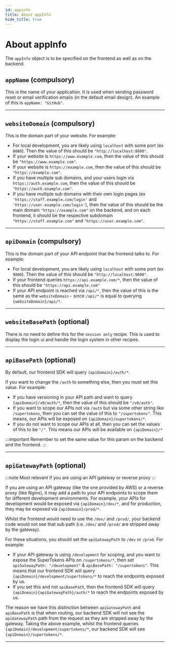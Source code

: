 ```yaml
---
id: appinfo
title: About appInfo
hide_title: true
---
```


# About appInfo

The `appInfo` object is to be specified on the frontend as well as on the backend.

## `appName` (compulsory)
This is the name of your application. It is used when sending password reset or email verification emails (in the default email design). An example of this is `appName: "GitHub"`.

------------

## `websiteDomain` (compulsory)

This is the domain part of your website. For example:
- For local development, you are likely using `localhost` with some port (ex `8080`). Then the value of this should be `"http://localhost:8080"`.
- If your website is `https://www.example.com`, then the value of this should be `"https://www.example.com"`.
- If your website is `https://example.com`, then the value of this should be `"https://example.com"`.
- If you have multiple sub domains, and your users login via `https://auth.example.com`, then the value of this should be `"https://auth.example.com"`.
- If you have multiple sub domains with their own login pages (ex `'https://staff.example.com/login'` and `'https://user.example.com/login'`), then the value of this should be the main domain `"https://example.com"` on the backend, and on each frontend, it should be the respective subdomain `"https://staff.example.com"` and `"https://user.example.com"`.

------------

## `apiDomain` (compulsory)

This is the domain part of your API endpoint that the frontend talks to. For example:
- For local development, you are likely using `localhost` with some port (ex `9000`). Then the value of this should be `"http://localhost:9000"`.
- If your frontend queries `https://api.example.com/*`, then the value of this should be `"https://api.example.com"`
- If your API endpoint is reached via `/api/*`, then the value of this is the same as the `websiteDomain` - since `/api/*` is equal to querying `{websiteDomain}/api/*`.

------------

## `websiteBasePath` (optional)

There is no need to define this for the `session only` recipe. This is used to display the login ui and handle the login system in other recipes.

------------

## `apiBasePath` (optional)

By default, our frontend SDK will query `{apiDomain}/auth/*`.

If you want to change the `/auth` to something else, then you must set this value. For example:
- If you have versioning in your API path and want to query `{apiDomain}/v0/auth/*`, then the value of this should be `"/v0/auth"`.
- If you want to scope our APIs not via `/auth` but via some other string like `/supertokens`, then you can set the value of this to `"/supertokens"`. This means, our APIs will be exposed on `{apiDomain}/supertokens/*`.
- If you do not want to scope our APIs at all, then you can set the values of this to be `"/"`. This means our APIs will be available on `{apiDomain}/*`

:::important
Remember to set the same value for this param on the backend and the frontend.
:::

------------

## `apiGatewayPath` (optional)

:::note
Most relevant if you are using an API gateway or reverse proxy
:::

If you are using an API gateway (like the one provided by AWS) or a reverse proxy (like Nginx), it may add a path to your API endpoints to scope them for different development environments. For example, your APIs for development would be exposed via `{apiDomain}/dev/*`, and for production, they may be exposed via `{apiDomain}/prod/*`.

Whilst the frontend would need to use the `/dev/` and `/prod/`, your backend code would not see that sub path (i.e. `/dev/` and `/prod/` are stripped away by the gateway). 

For these situations, you should set the `apiGatewayPath` to `/dev` or `/prod`. For example:
- If your API gateway is using `/development` for scoping, and you want to expose the SuperTokens APIs on `/supertokens/*`, then set `apiGatewayPath: "/development"` & `apiBasePath: "/supertokens"`. This means that our frontend SDK will query `{apiDomain}/development/supertokens/*` to reach the endpoints exposed by us.
- If you set this and not `apiBasePath`, then the frontend SDK will query `{apiDomain}{apiGatewayPath}/auth/*` to reach the endpoints exposed by us.

The reason we have this distinction between `apiGatewayPath` and `apiBasePath` is that when routing, our backend SDK will not see the `apiGatewayPath` path from the request as they are stripped away by the gateway. Taking the above example, whilst the frontend queries `{apiDomain}/development/supertokens/*`, our backend SDK will see `{apiDomain}/supertokens/*`.

------------
